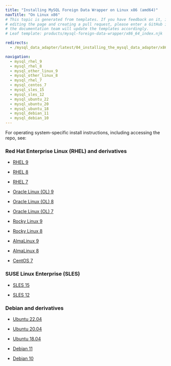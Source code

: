 ```yaml
---
title: "Installing MySQL Foreign Data Wrapper on Linux x86 (amd64)"
navTitle: "On Linux x86"
# This topic is generated from templates. If you have feedback on it, instead of
# editing the page and creating a pull request, please enter a GitHub issue and
# the documentation team will update the templates accordingly.
# Leaf template: products/mysql-foreign-data-wrapper/x86_64_index.njk

redirects:
  - /mysql_data_adapter/latest/04_installing_the_mysql_data_adapter/x86_amd64/

navigation:
  - mysql_rhel_9
  - mysql_rhel_8
  - mysql_other_linux_9
  - mysql_other_linux_8
  - mysql_rhel_7
  - mysql_centos_7
  - mysql_sles_15
  - mysql_sles_12
  - mysql_ubuntu_22
  - mysql_ubuntu_20
  - mysql_ubuntu_18
  - mysql_debian_11
  - mysql_debian_10
---
```


For operating system-specific install instructions, including accessing the repo, see:

### Red Hat Enterprise Linux (RHEL) and derivatives

- [RHEL 9](mysql_rhel_9)

- [RHEL 8](mysql_rhel_8)

- [RHEL 7](mysql_rhel_7)

- [Oracle Linux (OL) 9](mysql_rhel_9)

- [Oracle Linux (OL) 8](mysql_rhel_8)

- [Oracle Linux (OL) 7](mysql_rhel_7)

- [Rocky Linux 9](mysql_other_linux_9)

- [Rocky Linux 8](mysql_other_linux_8)

- [AlmaLinux 9](mysql_other_linux_9)

- [AlmaLinux 8](mysql_other_linux_8)

- [CentOS 7](mysql_centos_7)

### SUSE Linux Enterprise (SLES)

- [SLES 15](mysql_sles_15)

- [SLES 12](mysql_sles_12)

### Debian and derivatives

- [Ubuntu 22.04](mysql_ubuntu_22)

- [Ubuntu 20.04](mysql_ubuntu_20)

- [Ubuntu 18.04](mysql_ubuntu_18)

- [Debian 11](mysql_debian_11)

- [Debian 10](mysql_debian_10)

